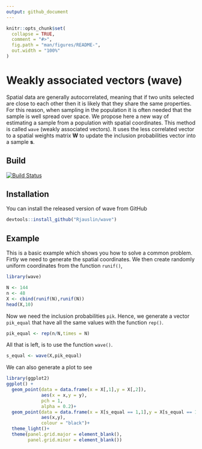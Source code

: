 ```yaml
---
output: github_document
---
```


<!-- README.md is generated from README.Rmd. Please edit that file -->

```r
knitr::opts_chunk$set(
  collapse = TRUE,
  comment = "#>",
  fig.path = "man/figures/README-",
  out.width = "100%"
)
```
# Weakly associated vectors (wave)
Spatial data are generally autocorrelated, meaning that if two units selected are close to each other then it is likely that they share the same properties. For this reason, when sampling in the population it is often needed that the sample is well spread over space. We propose here a new way of estimating a sample from a population with spatial coordinates. This method is called `wave` (weakly associated vectors). It uses the less correlated vector to a spatial weights matrix **W** to update the inclusion probabilities vector into a sample **s**.
  
## Build 
[![Build Status](https://travis-ci.org/RJauslin/wave.svg?branch=dev)](https://travis-ci.org/RJauslin/wave)

## Installation

You can install the released version of wave from GitHub

``` r
devtools::install_github("Rjauslin/wave")
```

## Example

This is a basic example which shows you how to solve a common problem. Firtly we need to generate the spatial coordinates. We then create randomly uniform coordinates from the function `runif()`,

```r
library(wave)

N <- 144
n <- 48
X <- cbind(runif(N),runif(N))
head(X,10)
```

Now we need the inclusion probabilities `pik`. Hence, we generate a vector `pik_equal` that have all the same values with the function `rep()`.

```r
pik_equal <- rep(n/N,times = N)
```


All that is left, is to use the function `wave()`.

```r
s_equal <- wave(X,pik_equal)
```

We can also generate a plot to see

```r
library(ggplot2)
ggplot() +
  geom_point(data = data.frame(x = X[,1],y = X[,2]),
             aes(x = x,y = y),
             pch = 1,
             alpha = 0.2)+
  geom_point(data = data.frame(x = X[s_equal == 1,1],y = X[s_equal == 1,2]),
             aes(x,y),
             colour = "black")+
  theme_light()+
  theme(panel.grid.major = element_blank(),
        panel.grid.minor = element_blank())

```

